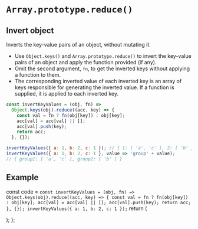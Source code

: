 # `Array.prototype.reduce()`

## Invert object

Inverts the key-value pairs of an object, without mutating it.

* Use `Object.keys()` and `Array.prototype.reduce()` to invert the key-value pairs of an object and apply the function provided (if any).
* Omit the second argument, `fn`, to get the inverted keys without applying a function to them.
* The corresponding inverted value of each inverted key is an array of keys responsible for generating the inverted value. If a function is supplied, it is applied to each inverted key.

```js
const invertKeyValues = (obj, fn) =>
  Object.keys(obj).reduce((acc, key) => {
    const val = fn ? fn(obj[key]) : obj[key];
    acc[val] = acc[val] || [];
    acc[val].push(key);
    return acc;
  }, {});
```

```js
invertKeyValues({ a: 1, b: 2, c: 1 }); // { 1: [ 'a', 'c' ], 2: [ 'b' ] }
invertKeyValues({ a: 1, b: 2, c: 1 }, value => 'group' + value);
// { group1: [ 'a', 'c' ], group2: [ 'b' ] }
```

## Example


  const code = `
const invertKeyValues = (obj, fn) =>
  Object.keys(obj).reduce((acc, key) => {
    const val = fn ? fn(obj[key]) : obj[key];
    acc[val] = acc[val] || [];
    acc[val].push(key);
    return acc;
  }, {});
invertKeyValues({ a: 1, b: 2, c: 1 });
  `
  return (
    <div>
      <Embed source={code} />
    </div>
  );
};

<Demo/>